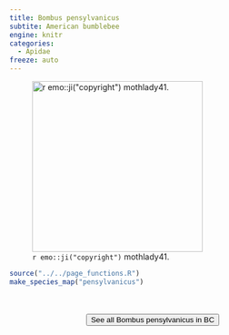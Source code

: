 ```yaml
---
title: Bombus pensylvanicus
subtite: American bumblebee
engine: knitr
categories:
  - Apidae
freeze: auto
---
```

![`r emo::ji("copyright")` mothlady41.](https://inaturalist-open-data.s3.amazonaws.com/photos/338376559/large.jpeg){height=300}





```r
source("../../page_functions.R")
make_species_map("pensylvanicus")
```
<br><br>
<center>


<a href="https://inaturalist.ca/observations?place_id=any&subview=map&taxon_id=56887"><button type="button" class="btn btn-secondary">See all Bombus pensylvanicus in BC <i class="fa-solid fa-arrow-up-right-from-square"></i> </button></a>
</center>
